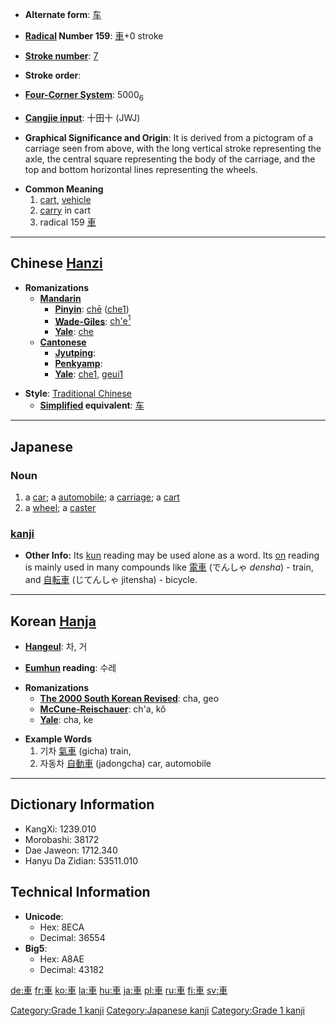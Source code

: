 * '''Alternate form''': [[车]]

* '''[[Wiktionary:Chinese radical index| Radical]] Number 159''': [[Wiktionary:Chinese radical index 車|車]]+0 stroke

* '''[[Wiktionary:Chinese total strokes index|Stroke number]]''': [[Wiktionary:Chinese total strokes index 7|7]]

* '''Stroke order''': 

* '''[[Wiktionary:Chinese four corner index|Four-Corner System]]''': 5000<sub>6</sub>

* '''[[Wiktionary:Chinese Cangjie index|Cangjie input]]''': 十田十 (JWJ)

* '''Graphical Significance and Origin''': It is derived from a pictogram of a carriage seen from above, with the long vertical stroke representing the axle, the central square representing the body of the carriage, and the top and bottom horizontal lines representing the wheels.

* '''Common Meaning'''
*# [[cart]], [[vehicle]]
*# [[carry]] in cart
*# radical 159 [[Wiktionary:Chinese radical index 車|車]]

----

== Chinese [[Hanzi]] ==

* '''Romanizations'''
** '''[[Mandarin]]'''
*** '''[[Pinyin]]''': [[chē]] ([[che1]])
*** '''[[Wade-Giles]]''': [[ch'e|ch'e<sup>1</sup>]]
*** '''[[Yale]]''': [[che]]
** '''[[Cantonese]]'''
*** '''[[Jyutping]]''':
*** '''[[Penkyamp]]''': 
*** '''[[Yale]]''': [[che1]], [[geui1]]

* '''Style''': [[Traditional Chinese]] 
** '''[[Simplified Chinese|Simplified]] equivalent''': [[车]]


----

== Japanese ==
=== Noun ===
{{ja-noun|k|hira=くるま|rom=kuruma}}
# a [[car]]; a [[automobile]]; a [[carriage]]; a [[cart]]
# a [[wheel]]; a [[caster]] 
=== [[kanji]] ===
[[Category:Grade 1 kanji]]
{{kanji
|[[しゃ]] (sha), [[きょ]] (kyo)
|[[くるま]] (kuruma)
|rs=車00}}

*'''Other Info:''' Its [[kun#Japanese|kun]] reading may be used alone as a word.  Its [[on#Japanese|on]] reading is mainly used in many compounds like [[電車]] (でんしゃ ''densha'') - train, and [[自転車]] (じてんしゃ jitensha) - bicycle.

----

== Korean [[Hanja]] ==

* '''[[Hangeul]]''': 차, 거

* '''[[Eumhun]] reading''': 수레

* '''Romanizations'''
** '''[[The 2000 South Korean Revised Romanization|The 2000 South Korean Revised]]''': cha, geo
** '''[[McCune-Reischauer]]''': ch'a, kŏ
** '''[[Yale]]''': cha, ke

*'''Example Words'''
*#기차 [[氣車]] (gicha) train,
*#자동차 [[自動車]] (jadongcha) car, automobile

----

== Dictionary Information ==

* KangXi: 1239.010
* Morobashi: 38172
* Dae Jaweon: 1712.340
* Hanyu Da Zidian: 53511.010

== Technical Information ==

* '''Unicode''':
** Hex: 8ECA
** Decimal: 36554
* '''Big5''':
** Hex: A8AE
** Decimal: 43182

[[Category:Japanese kanji]]
[[Category:Grade 1 kanji]]

[[de:車]]
[[fr:車]]
[[ko:車]]
[[la:車]]
[[hu:車]]
[[ja:車]]
[[pl:車]]
[[ru:車]]
[[fi:車]]
[[sv:車]]